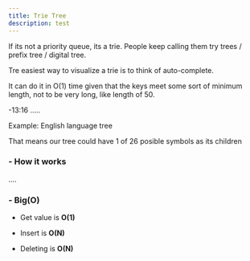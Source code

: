 ```yaml
---
title: Trie Tree
description: test
---
```


If its not a priority queue, its a trie. People keep calling them try trees / prefix tree / digital tree.

Tre easiest way to visualize a trie is to think of auto-complete.

It can do it in O(1) time given that the keys meet some sort of minimum length, not to be very long, like length of 50.

-13:16 .....

Example: English language tree 

That means our tree could have 1 of 26 posible symbols as its children

<h3 className="text-lg font-semibold">- How it works</h3>

....

<h3 className="text-lg font-semibold mt-7">- Big(O)</h3>

- Get value is **O(1)**

- Insert is **O(N)**

- Deleting is  **O(N)**